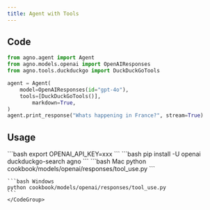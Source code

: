 ```yaml
---
title: Agent with Tools
---
```


## Code

```python cookbook/models/openai/responses/tool_use.py
from agno.agent import Agent
from agno.models.openai import OpenAIResponses
from agno.tools.duckduckgo import DuckDuckGoTools

agent = Agent(
    model=OpenAIResponses(id="gpt-4o"),
    tools=[DuckDuckGoTools()],
        markdown=True,
)
agent.print_response("Whats happening in France?", stream=True)
```

## Usage

<Steps>
  <Snippet file="create-venv-step.mdx" />

  <Step title="Set your API key">
    ```bash
    export OPENAI_API_KEY=xxx
    ```
  </Step>

  <Step title="Install libraries">
    ```bash
    pip install -U openai duckduckgo-search agno
    ```
  </Step>

  <Step title="Run Agent">
    <CodeGroup>
    ```bash Mac
    python cookbook/models/openai/responses/tool_use.py
    ```

    ```bash Windows
    python cookbook/models/openai/responses/tool_use.py
    ```
    </CodeGroup>
  </Step>
</Steps>